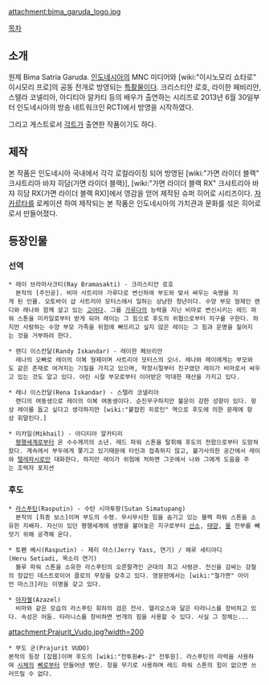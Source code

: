 attachment:bima_garuda_logo.jpg

[[목차]]

== 소개 ==
{{{#!html
<iframe width="420" height="315" src="//www.youtube.com/embed/KQG7WFO-uVw" frameborder="0" allowfullscreen></iframe>
}}}

원제 Bima Satria Garuda. [[인도네시아]]의 MNC 미디어와 [wiki:"이시노모리 쇼타로" 이시모리 프로]의 공동 전개로 방영되는 [[특촬물]]이다. 크리스티안 로호, 라이한 페비리안, 스텔라 코넬리아, 아디티아 알카티 등의 배우가 출연하는 시리즈로 2013년 6월 30일부터 인도네시아의 방송 네트워크인 RCTI에서 방영을 시작하였다.

{{{#!html
<iframe width="420" height="315" src="//www.youtube.com/embed/NjEKcWB97Lw" frameborder="0" allowfullscreen></iframe>
}}}

그리고 게스트로서 [[각트]]가 출연한 작품이기도 하다.
== 제작 ==
본 작품은 인도네시아 국내에서 각각 로컬라이징 되어 방영된 [wiki:"가면 라이더 블랙" 크샤트리아 바쟈 히담(가면 라이더 블랙)], [wiki:"가면 라이더 블랙 RX" 크샤트리아 바쟈 히담 RX(가면 라이더 블랙 RX)]에서 영감을 얻어 제작된 슈퍼 히어로 시리즈이다. [[자카르타]]를 로케이션 하여 제작되는 본 작품은 인도네시아의 가치관과 문화를 섞은 히어로로서 만들어졌다. 

== 등장인물 ==
=== 선역 ===
 * 레이 브라마사크티(Ray Bramasakti) - 크리스티안 로호
   본작의 [주인공]. 비마 사트리아 가루다로 변신하여 부도와 맞서 싸우는 숙명을 지게 된 인물. 오토바이 샵 사트리아 모터스에서 일하는 상냥한 청년이다. 수양 부모 형제인 랜디와 레나와 함께 살고 있는 [[고아]]다. 그를 [[가루다]]의 능력을 지닌 비마로 변신시키는 레드 파워 스톤을 미카일로부터 받게 되어 레이는 그 힘으로 후도의 위협으로부터 지구를 구한다. 하지만 사랑하는 수양 부모 가족을 위험에 빠뜨리고 싶지 않은 레이는 그 힘과 운명을 짊어지는 것을 거부하려 한다.

 * 랜디 이스칸달(Randy Iskandar) - 레이한 페브리안
   레나의 오빠로 레이의 이복 형제이며 사트리아 모터스의 오너. 레나와 레이에게는 부모와도 같은 존재로 여겨지는 기질을 가지고 있으며, 학창시절부터 친구였던 레이가 비마로서 싸우고 있는 것도 알고 있다. 어린 시절 부모로부터 이어받은 막대한 재산을 가지고 있다.

 * 레나 이스칸달(Rena Iskandar) - 스텔라 코넬리아
   랜디의 여동생으로 레이의 이복 여동생이다. 순진무구하지만 불운이 강한 성향이 있다. 항상 레이를 돕고 싶다고 생각하지만 [wiki:"붙잡힌 히로인" 역으로 후도에 의한 문제에 항상 휘말린다.] 

 * 미카일(Mikhail) - 아디티아 알카티리
   [[평행세계]]로부터 온 수수께끼의 소년. 레드 파워 스톤을 탈취해 후도의 전함으로부터 도망쳐왔다. 계속에서 부두에게 쫓기고 있기때문에 타인과 접촉하지 않고, 불가사의한 공간에서 레이와 [[텔레파시]]로만 대화한다. 하지만 레이가 위험에 처하면 그곳에서 나와 그에게 도움을 주는 조력자 포지션

=== 후도 ===
 * [[라스푸틴]](Rasputin) - 수탄 시마투팡(Sutan Simatupang)
   본작의 [최종 보스]이며 부도의 수령. 무시무시한 힘을 숨기고 있는 블랙 파워 스톤을 소유한 지배자. 자신이 있던 평행세계에 생명을 불어놓은 지구로부터 [[산소]], [[태양]], [[물]] 전부를 빼앗기 위해 공격해 온다.

 * 토펜 베시(Rasputin) - 제리 야스(Jerry Yass, 연기) / 헤루 세티아디(Heru Setiadi, 목소리 연기)
   블루 파워 스톤을 소유한 라스푸틴의 오른팔격인 군대의 최고 사령관. 전신을 감싸는 강철의 장갑인 데스트로이어 클로의 무장을 갖추고 있다. 영문판에서는 [wiki:"철가면" 아이언 마스크]라는 이명을 갖고 있다.

 * [[아자젤]](Azazel)
   비마와 같은 모습의 라스푸틴 휘하의 검은 전사. 헬리오스와 닮은 타라니스를 장비하고 있다. 속성은 어둠. 타라니스를 장비하면 번개의 힘을 사용할 수 있다. 사실 그 정체는...

attachment:Prajurit_Vudo.jpg?width=200
 * 부도 군(Prajurit VUDO)
 본작의 등장 [잡몹]이며 후도의 [wiki:"전투원#s-2" 전투원]. 라스푸틴의 마력을 사용하여 [[시체]]의 [[뼈]]로부터 만들어낸 병단. 창을 무기로 사용하며 레드 파워 스톤의 힘이 없으면 쓰러뜨릴 수 없다.

